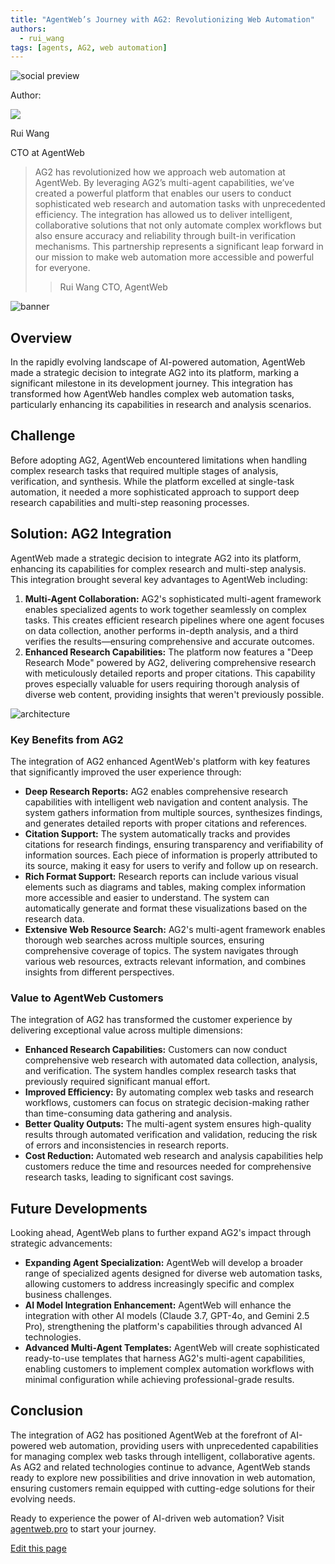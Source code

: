 ```yaml
---
title: "AgentWeb’s Journey with AG2: Revolutionizing Web Automation"
authors:
  - rui_wang
tags: [agents, AG2, web automation]
---
```


<div>
<img noZoom className="social-share-img"
  src="https://media.githubusercontent.com/media/ag2ai/ag2/refs/heads/main/website/static/img/cover.png"
  alt="social preview"
  style={{ position: 'absolute', left: '-9999px' }}
/>
</div>

<div class="blog-authors">
<p class="authors">Author:</p>
<CardGroup cols={2}>
<Card href="https://agentweb.pro">
    <div class="col card">
      <div class="img-placeholder">
        <img noZoom src="../img/profile.png" />
      </div>
      <div>
        <p class="name">Rui Wang</p>
        <p>CTO at AgentWeb</p>
      </div>
    </div>
</Card>
</CardGroup>
</div>

> AG2 has revolutionized how we approach web automation at AgentWeb. By leveraging AG2’s multi-agent capabilities, we’ve created a powerful platform that enables our users to conduct sophisticated web research and automation tasks with unprecedented efficiency. The integration has allowed us to deliver intelligent, collaborative solutions that not only automate complex workflows but also ensure accuracy and reliability through built-in verification mechanisms. This partnership represents a significant leap forward in our mission to make web automation more accessible and powerful for everyone.
>
> > Rui Wang CTO, AgentWeb

![banner](img/banner.png)

## Overview

In the rapidly evolving landscape of AI-powered automation, AgentWeb made a strategic decision to integrate AG2 into its platform, marking a significant milestone in its development journey. This integration has transformed how AgentWeb handles complex web automation tasks, particularly enhancing its capabilities in research and analysis scenarios.

## Challenge

Before adopting AG2, AgentWeb encountered limitations when handling complex research tasks that required multiple stages of analysis, verification, and synthesis. While the platform excelled at single-task automation, it needed a more sophisticated approach to support deep research capabilities and multi-step reasoning processes.

## Solution: AG2 Integration

AgentWeb made a strategic decision to integrate AG2 into its platform, enhancing its capabilities for complex research and multi-step analysis. This integration brought several key advantages to AgentWeb including:

1. **Multi-Agent Collaboration:** AG2's sophisticated multi-agent framework enables specialized agents to work together seamlessly on complex tasks. This creates efficient research pipelines where one agent focuses on data collection, another performs in-depth analysis, and a third verifies the results—ensuring comprehensive and accurate outcomes.
2. **Enhanced Research Capabilities:** The platform now features a "Deep Research Mode" powered by AG2, delivering comprehensive research with meticulously detailed reports and proper citations. This capability proves especially valuable for users requiring thorough analysis of diverse web content, providing insights that weren't previously possible.

![architecture](img/01.png)

### Key Benefits from AG2

The integration of AG2 enhanced AgentWeb's platform with key features that significantly improved the user experience through:

- **Deep Research Reports:** AG2 enables comprehensive research capabilities with intelligent web navigation and content analysis. The system gathers information from multiple sources, synthesizes findings, and generates detailed reports with proper citations and references.
- **Citation Support:** The system automatically tracks and provides citations for research findings, ensuring transparency and verifiability of information sources. Each piece of information is properly attributed to its source, making it easy for users to verify and follow up on research.
- **Rich Format Support:** Research reports can include various visual elements such as diagrams and tables, making complex information more accessible and easier to understand. The system can automatically generate and format these visualizations based on the research data.
- **Extensive Web Resource Search:** AG2's multi-agent framework enables thorough web searches across multiple sources, ensuring comprehensive coverage of topics. The system navigates through various web resources, extracts relevant information, and combines insights from different perspectives.

### Value to AgentWeb Customers

The integration of AG2 has transformed the customer experience by delivering exceptional value across multiple dimensions:

- **Enhanced Research Capabilities:** Customers can now conduct comprehensive web research with automated data collection, analysis, and verification. The system handles complex research tasks that previously required significant manual effort.
- **Improved Efficiency:** By automating complex web tasks and research workflows, customers can focus on strategic decision-making rather than time-consuming data gathering and analysis.
- **Better Quality Outputs:** The multi-agent system ensures high-quality results through automated verification and validation, reducing the risk of errors and inconsistencies in research reports.
- **Cost Reduction:** Automated web research and analysis capabilities help customers reduce the time and resources needed for comprehensive research tasks, leading to significant cost savings.

## Future Developments

Looking ahead, AgentWeb plans to further expand AG2's impact through strategic advancements:

- **Expanding Agent Specialization:** AgentWeb will develop a broader range of specialized agents designed for diverse web automation tasks, allowing customers to address increasingly specific and complex business challenges.
- **AI Model Integration Enhancement:** AgentWeb will enhance the integration with other AI models (Claude 3.7, GPT-4o, and Gemini 2.5 Pro), strengthening the platform's capabilities through advanced AI technologies.
- **Advanced Multi-Agent Templates:** AgentWeb will create sophisticated ready-to-use templates that harness AG2's multi-agent capabilities, enabling customers to implement complex automation workflows with minimal configuration while achieving professional-grade results.

## Conclusion

The integration of AG2 has positioned AgentWeb at the forefront of AI-powered web automation, providing users with unprecedented capabilities for managing complex web tasks through intelligent, collaborative agents. As AG2 and related technologies continue to advance, AgentWeb stands ready to explore new possibilities and drive innovation in web automation, ensuring customers remain equipped with cutting-edge solutions for their evolving needs.

Ready to experience the power of AI-driven web automation? Visit <a href="https://agentweb.pro" target="_blank">agentweb.pro</a> to start your journey.
<div className="edit-url-container">
    <a className="edit-url" href="https://github.com/ag2ai/ag2/edit/main/website/docs/user-stories/2025-04-04-AgentWeb/index.mdx" target='_blank'><Icon icon="pen" iconType="solid" size="13px"/> Edit this page</a>
</div>

